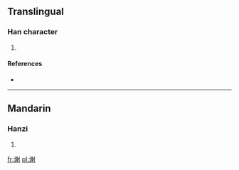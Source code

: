 ==Translingual==

===Han character===
{{Han char|rn=32|rad=土|as=10|sn=13|four=|canj=土竹竹戈 (GHHI)}}

# {{defn|Han|sort=土10}}

====References====
* {{Han ref|kx=0236.341|hdz=10472.130|uh=586E|ud=22638}}

----

==Mandarin==

===Hanzi===
{{cmn-hanzi|pin=[[xiè]] ([[xie4]])|wg=hsieh<sup>4</sup>}}

# {{defn|lang=cmn|sort=土10}}

[[fr:塮]]
[[pl:塮]]